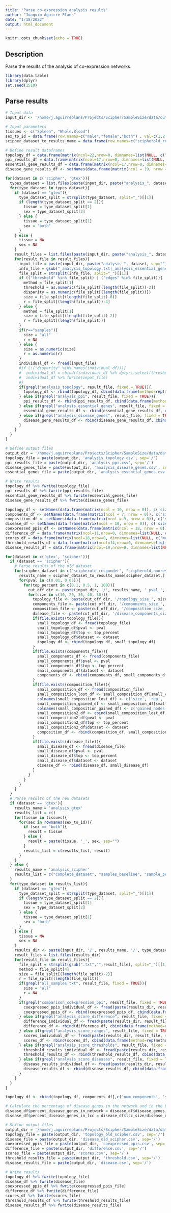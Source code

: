 ```yaml
---
title: "Parse co-expression analysis results"
author: "Joaquim Aguirre-Plans"
date: "1/18/2022"
output: html_document
---
```


```r
knitr::opts_chunk$set(echo = TRUE)
```

## Description

Parse the results of the analysis of co-expression networks.

```r
library(data.table)
library(dplyr)
set.seed(1510)
```

## Parse results

```r
# Input data
input_dir <- '/home/j.aguirreplans/Projects/Scipher/SampleSize/data/out'

# Input parameters
tissues <- c("Spleen", "Whole.Blood")
sex_to_id = data.frame(row.names=c("male","female","both") , val=c(1,2,""))
scipher_dataset_to_results_name = data.frame(row.names=c("scipherold_responder","scipherold_nonresponder") , val=c("analysis_responders_wto_N100", "analysis_nonresponders_wto_N100"))

# Define result dataframes
topology_df = data.frame(matrix(ncol=22,nrow=0, dimnames=list(NULL, c("method", "dataset", "type_dataset", "tissue", "sex", "size", "rep", "threshold", "disparity", "num_nodes", "num_edges", "av_degree", "av_path_length", "av_clustering_coef", "num_components", "num_lcc_nodes", "num_lcc_edges", "lcc_z", "lcc_pvalue", "max_k", "num_main_core_nodes", "num_main_core_edges"))))
ppi_results_df = data.frame(matrix(ncol=17,nrow=0, dimnames=list(NULL, c("method", "dataset", "type_dataset", "tissue", "sex", "size", "rep", "threshold", "disparity", "num_ppi_nodes", "num_ppi_edges", "fraction_ppi_nodes", "fraction_ppi_edges", "num_ppi_main_core_nodes", "num_ppi_main_core_edges", "fraction_ppi_main_core_nodes", "fraction_ppi_main_core_edges"))))
essential_gene_results_df = data.frame(matrix(ncol=17,nrow=0, dimnames=list(NULL, c("method", "dataset", "type_dataset", "tissue", "sex", "size", "rep", "threshold", "disparity", "num_essential_genes", "fraction_essential_genes", "num_components", "num_lcc_nodes", "fraction_essential_lcc_nodes", "num_lcc_edges", "lcc_z", "lcc_pvalue"))))
disease_gene_results_df <- setNames(data.frame(matrix(ncol = 19, nrow = 0)), c("method", "dataset", "type_dataset", "tissue", "sex", "size", "rep", 'threshold', "disparity", 'disease', 'disease_class', 'num_disease_genes', 'fraction_disease_genes', 'num_disease_components', 'num_disease_lcc_nodes', 'fraction_disease_lcc_nodes', 'num_disease_lcc_edges', "disease_lcc_z", "disease_lcc_pvalue"))

for(dataset in c('scipher', 'gtex')){
  types_dataset = list.files(paste(input_dir, paste("analysis_", dataset, sep=""), sep="/"))
  for(type_dataset in types_dataset){
    if (dataset == "gtex"){
      type_dataset_split = strsplit(type_dataset, split="_")[[1]]
      if (length(type_dataset_split == 2)){
        tissue = type_dataset_split[1]
        sex = type_dataset_split[2]
      } else {
        tissue = type_dataset_split[1]
        sex = "both"
      }
    } else {
      tissue = NA
      sex = NA
    }
    result_files = list.files(paste(input_dir, paste("analysis_", dataset, sep=""), type_dataset, sep="/"))
    for(result_file in result_files){
      input_file = paste(input_dir, paste("analysis_", dataset, sep=""), type_dataset, result_file, sep="/")
      info_file = gsub("_analysis_topology.txt|_analysis_essential_genes.txt|_analysis_disease_genes.txt|_analysis_ppi.txt","",result_file)
      file_split = strsplit(info_file, split="_")[[1]]
      if (("threshold" %in% file_split) | ("edges" %in% file_split)){
        method = file_split[1]
        threshold = as.numeric(file_split[(length(file_split))-2])
        disparity = as.numeric(file_split[(length(file_split))])
        size = file_split[(length(file_split)-6)]
        r = file_split[(length(file_split))-4]
      } else {
        method = file_split[1]
        size = file_split[(length(file_split)-2)]
        r = file_split[(length(file_split))]
      }
      if(r=="samples"){
        size = "all"
        r = NA
      } else {
        size = as.numeric(size)
        r = as.numeric(r)
      }
      individual_df <- fread(input_file)
      #if (!("disparity" %in% names(individual_df))){
      #  individual_df = cbind((individual_df %>% dplyr::select(threshold)), data.frame(disparity=NA), (individual_df %>% dplyr::select(-threshold)))
      #  individual_df %>% fwrite(input_file)
      #}
      if(grepl("analysis_topology", result_file, fixed = TRUE)){
        topology_df <- rbind(topology_df, cbind(data.frame(method=rep(method, nrow(individual_df)), dataset=rep(dataset, nrow(individual_df)), type_dataset=rep(type_dataset, nrow(individual_df)), tissue=rep(tissue, nrow(individual_df)), sex=rep(sex, nrow(individual_df)), size=rep(size, nrow(individual_df)), rep=rep(r, nrow(individual_df))), individual_df))
      } else if(grepl("analysis_ppi", result_file, fixed = TRUE)){
        ppi_results_df <- rbind(ppi_results_df, cbind(data.frame(method=rep(method, nrow(individual_df)), dataset=rep(dataset, nrow(individual_df)), type_dataset=rep(type_dataset, nrow(individual_df)), tissue=rep(tissue, nrow(individual_df)), sex=rep(sex, nrow(individual_df)), size=rep(size, nrow(individual_df)), rep=rep(r, nrow(individual_df))), individual_df))
      } else if(grepl("analysis_essential_genes", result_file, fixed = TRUE)){
        essential_gene_results_df <- rbind(essential_gene_results_df, cbind(data.frame(method=rep(method, nrow(individual_df)), dataset=rep(dataset, nrow(individual_df)), type_dataset=rep(type_dataset, nrow(individual_df)), tissue=rep(tissue, nrow(individual_df)), sex=rep(sex, nrow(individual_df)), size=rep(size, nrow(individual_df)), rep=rep(r, nrow(individual_df))), individual_df))
      } else if(grepl("analysis_disease_genes", result_file, fixed = TRUE)){
        disease_gene_results_df <- rbind(disease_gene_results_df, cbind(data.frame(method=rep(method, nrow(individual_df)), dataset=rep(dataset, nrow(individual_df)), type_dataset=rep(type_dataset, nrow(individual_df)), tissue=rep(tissue, nrow(individual_df)), sex=rep(sex, nrow(individual_df)), size=rep(size, nrow(individual_df)), rep=rep(r, nrow(individual_df))), individual_df))
      }
    }
  }
}
```



```r
# Define output files
output_dir = '/home/j.aguirreplans/Projects/Scipher/SampleSize/data/data_shiny_app'
topology_file = paste(output_dir, 'analysis_topology.csv', sep='/')
ppi_results_file = paste(output_dir, 'analysis_ppi.csv', sep='/')
disease_genes_file = paste(output_dir, 'analysis_disease_genes.csv', sep='/')
essential_genes_file = paste(output_dir, 'analysis_essential_genes.csv', sep='/')

# Write results
topology_df %>% fwrite(topology_file)
ppi_results_df %>% fwrite(ppi_results_file)
essential_gene_results_df %>% fwrite(essential_genes_file)
disease_gene_results_df %>% fwrite(disease_genes_file)

```



```r
topology_df <- setNames(data.frame(matrix(ncol = 10, nrow = 0)), c('size', 'rep', 'nodes', 'edges', 'av_degree', 'av_path_length', 'av_clustering_coef', 'pval', 'top', 'dataset'))
components_df <- setNames(data.frame(matrix(ncol = 7, nrow = 0)), c('size', 'rep', 'num_components', 'size_lcc', 'pval', 'top', 'dataset'))
composition_df <- setNames(data.frame(matrix(ncol = 9, nrow = 0)), c('size', 'rep', 'lost_nodes', 'lost_edges', 'gained_nodes', 'gained_edges', 'pval', 'top', 'dataset'))
disease_df <- setNames(data.frame(matrix(ncol = 10, nrow = 0)), c('size', 'rep', 'disease_class', 'total_disease_genes', 'total_disease_genes_in_dataset', 'disease_genes_in_network', 'lcc_size', 'pval', 'top', 'dataset'))
coexpressed_ppis_df <- setNames(data.frame(matrix(ncol = 18, nrow = 0)), c("method", "dataset", "type_dataset", "tissue", "sex", "size", "rep", "TP", "FP", "TN", "FN", "TPR", "FPR", "accuracy", "F1", "MCC", "corr", "type_prediction"))
difference_df = data.frame(matrix(ncol=11,nrow=0, dimnames=list(NULL, c("method", "dataset", "type_dataset", "tissue", "sex", "size", "rep", "left.range", "right.range", "number.of.edges", "type_interaction"))))
scores_df = data.frame(matrix(ncol=18,nrow=0, dimnames=list(NULL, c("method", "dataset", "type_dataset", "tissue", "sex", "size", "rep", "left.range", "right.range", "number.of.edges", "difference.mean", "score.subset.mean", "score.all.samples.mean", "distance.mean", "local_clustering_coefficient.mean", "degree_centrality.mean", "betweenness_centrality.mean", "type_interaction"))))
threshold_results_df = data.frame(matrix(ncol=14,nrow=0, dimnames=list(NULL, c("method", "dataset", "type_dataset", "tissue", "sex", "size", "rep", "threshold", "number.of.edges.subset", "number.of.edges.all.samples", "number.of.edges.overlapped", "number.of.edges.lost", "number.of.edges.gained", "type_interaction"))))
disease_results_df = data.frame(matrix(ncol=19,nrow=0, dimnames=list(NULL, c("method", "dataset", "type_dataset", "tissue", "sex", "size", "rep", "disease","disease_class","disease_genes_in_network", "num.edges", "distances", "local_clustering_coefficient.mean", "degree_centrality.mean", "betweenness_centrality.mean", "score.subset.network","score.all.samples.network","difference","type_interaction"))))

for(dataset in c('gtex', 'scipher')){
  if (dataset == 'scipher'){
    # Parse results of the old dataset
    for(scipher_dataset in c("scipherold_responder", "scipherold_nonresponder")){
      results_name = scipher_dataset_to_results_name[scipher_dataset,]
      for(pval in c(0.01, 0.05)){
        for(top_percent in c(0.1, 0.5, 1, 100)){
          cut_off_dir <- paste(input_dir, '/', results_name, '_pval_', pval, '_top_', top_percent, sep='')
          for(size in c(10, 20, 30, 40, 50)){
            topology_file <- paste(cut_off_dir, '/topology_size_', size, '.txt', sep='')
            components_file <- paste(cut_off_dir, '/components_size_', size, '.txt', sep='')
            composition_file <- paste(cut_off_dir, '/composition_size_', size, '.txt', sep='')
            disease_file <- paste(cut_off_dir, '/disease_components_size_', size, '.txt', sep='')
            if(file.exists(topology_file)){
              small_topology_df <- fread(topology_file)
              small_topology_df$pval <- pval
              small_topology_df$top <- top_percent
              small_topology_df$dataset <- dataset
              topology_df <- rbind(topology_df, small_topology_df)
            }
            if(file.exists(components_file)){
              small_components_df <- fread(components_file)
              small_components_df$pval <- pval
              small_components_df$top <- top_percent
              small_components_df$dataset <- dataset
              components_df <- rbind(components_df, small_components_df)
            }
            if(file.exists(composition_file)){
              small_composition_df <- fread(composition_file)
              small_composition_lost_df <- small_composition_df[small_composition_df$lost_or_gained == 'lost',][,c('size', 'rep', 'nodes', 'edges')]
              colnames(small_composition_lost_df) <- c('size', 'rep', 'lost_nodes', 'lost_edges')
              small_composition_gained_df <- small_composition_df[small_composition_df$lost_or_gained == 'gained',][,c('nodes', 'edges')]
              colnames(small_composition_gained_df) <- c('gained_nodes', 'gained_edges')
              small_composition2_df <- cbind(small_composition_lost_df, small_composition_gained_df)
              small_composition2_df$pval <- pval
              small_composition2_df$top <- top_percent
              small_composition2_df$dataset <- dataset
              composition_df <- rbind(composition_df, small_composition2_df)
            }
            if(file.exists(disease_file)){
              small_disease_df <- fread(disease_file)
              small_disease_df$pval <- pval
              small_disease_df$top <- top_percent
              small_disease_df$dataset <- dataset
              disease_df <- rbind(disease_df, small_disease_df)
            }
          }
        }
      }
    }
  }
  # Parse results of the new datasets
  if (dataset == 'gtex'){
    results_name = 'analysis_gtex'
    results_list = c()
    for(tissue in tissues){
      for(sex in rownames(sex_to_id)){
        if (sex == "both"){
          result = tissue
        } else {
          result = paste(tissue, '_', sex, sep="")
        }
        results_list = c(results_list, result)
      }
    }
  } else {
    results_name = 'analysis_scipher'
    results_list = c("complete_dataset", "samples_baseline", "sample_per_patient_baseline", "responder_baseline", "nonresponder_baseline")
  }
  for(type_dataset in results_list){
    if (dataset == "gtex"){
      type_dataset_split = strsplit(type_dataset, split="_")[[1]]
      if (length(type_dataset_split == 2)){
        tissue = type_dataset_split[1]
        sex = type_dataset_split[2]
      } else {
        tissue = type_dataset_split[1]
        sex = "both"
      }
    } else {
      tissue = NA
      sex = NA
    }
    results_dir <- paste(input_dir, '/', results_name, '/', type_dataset, sep='')
    result_files = list.files(results_dir)
    for(result_file in result_files){
      file_split = strsplit(gsub(".txt","",result_file), split="_")[[1]]
      method = file_split[4]
      size = file_split[(length(file_split)-2)]
      r = file_split[(length(file_split))]
      if(grepl("all_samples.txt", result_file, fixed = TRUE)){
        size = "all"
        r = NA
      }
      if(grepl("comparison_coexpression_ppi", result_file, fixed = TRUE)){
        coexpressed_ppis_individual_df <- fread(paste(results_dir, result_file, sep="/"))
        coexpressed_ppis_df <- rbind(coexpressed_ppis_df, cbind(data.frame(method=rep(method, nrow(coexpressed_ppis_individual_df)), dataset=rep(dataset, nrow(coexpressed_ppis_individual_df)), type_dataset=rep(type_dataset, nrow(coexpressed_ppis_individual_df)), tissue=rep(tissue, nrow(coexpressed_ppis_individual_df)), sex=rep(sex, nrow(coexpressed_ppis_individual_df)), size=rep(size, nrow(coexpressed_ppis_individual_df)), rep=rep(r, nrow(coexpressed_ppis_individual_df))), coexpressed_ppis_individual_df))
      } else if(grepl("analysis_score_difference", result_file, fixed = TRUE)){
        difference_individual_df <- fread(paste(results_dir, result_file, sep="/"))
        difference_df <- rbind(difference_df, cbind(data.frame(method=rep(method, nrow(difference_individual_df)), dataset=rep(dataset, nrow(difference_individual_df)), type_dataset=rep(type_dataset, nrow(difference_individual_df)), tissue=rep(tissue, nrow(difference_individual_df)), sex=rep(sex, nrow(difference_individual_df)), size=rep(size, nrow(difference_individual_df)), rep=rep(r, nrow(difference_individual_df))), difference_individual_df))
      } else if(grepl("analysis_score_ranges", result_file, fixed = TRUE)){
        scores_individual_df <- fread(paste(results_dir, result_file, sep="/"))
        scores_df <- rbind(scores_df, cbind(data.frame(method=rep(method, nrow(scores_individual_df)), dataset=rep(dataset, nrow(scores_individual_df)), type_dataset=rep(type_dataset, nrow(scores_individual_df)), tissue=rep(tissue, nrow(scores_individual_df)), sex=rep(sex, nrow(scores_individual_df)), size=rep(size, nrow(scores_individual_df)), rep=rep(r, nrow(scores_individual_df))), scores_individual_df))
      } else if(grepl("analysis_score_thresholds", result_file, fixed = TRUE)){
        threshold_results_individual_df <- fread(paste(results_dir, result_file, sep="/"))
        threshold_results_df <- rbind(threshold_results_df, cbind(data.frame(method=rep(method, nrow(threshold_results_individual_df)), dataset=rep(dataset, nrow(threshold_results_individual_df)), type_dataset=rep(type_dataset, nrow(threshold_results_individual_df)), tissue=rep(tissue, nrow(threshold_results_individual_df)), sex=rep(sex, nrow(threshold_results_individual_df)), size=rep(size, nrow(threshold_results_individual_df)), rep=rep(r, nrow(threshold_results_individual_df))), threshold_results_individual_df))
      } else if(grepl("analysis_score_diseases", result_file, fixed = TRUE)){
        disease_results_individual_df <- fread(paste(results_dir, result_file, sep="/")) %>% select("disease","disease_class","disease_genes_in_network", "num.edges", "distances", "local_clustering_coefficient.mean", "degree_centrality.mean", "betweenness_centrality.mean", "score.subset.network","score.all.samples.network","difference","type_interaction")
        disease_results_df <- rbind(disease_results_df, cbind(data.frame(method=rep(method, nrow(disease_results_individual_df)), dataset=rep(dataset, nrow(disease_results_individual_df)), type_dataset=rep(type_dataset, nrow(disease_results_individual_df)), tissue=rep(tissue, nrow(disease_results_individual_df)), sex=rep(sex, nrow(disease_results_individual_df)), size=rep(size, nrow(disease_results_individual_df)), rep=rep(r, nrow(disease_results_individual_df))), disease_results_individual_df))
      }
    }
  }
}

topology_df <- cbind(topology_df, components_df[,c('num_components', 'size_lcc')], composition_df[,c('lost_nodes', 'lost_edges', 'gained_nodes', 'gained_edges')])

# Calculate the percentage of disease genes in the network and in the LCC
disease_df$percent_disease_genes_in_network = disease_df$disease_genes_in_network/disease_df$total_disease_genes_in_dataset*100
disease_df$percent_disease_genes_in_lcc = disease_df$lcc_size/disease_df$total_disease_genes_in_dataset*100

```


```r
# Define output files
output_dir = '/home/j.aguirreplans/Projects/Scipher/SampleSize/data/data_shiny_app'
topology_file = paste(output_dir, 'topology_old_scipher.csv', sep='/')
disease_file = paste(output_dir, 'disease_old_scipher.csv', sep='/')
coexpressed_ppis_file = paste(output_dir, 'coexpressed_ppis.csv', sep='/')
difference_file = paste(output_dir, 'difference.csv', sep='/')
scores_file = paste(output_dir, 'scores.csv', sep='/')
threshold_results_file = paste(output_dir, 'threshold.csv', sep='/')
disease_results_file = paste(output_dir, 'disease.csv', sep='/')

# Write results
topology_df %>% fwrite(topology_file)
disease_df %>% fwrite(disease_file)
coexpressed_ppis_df %>% fwrite(coexpressed_ppis_file)
difference_df %>% fwrite(difference_file)
scores_df %>% fwrite(scores_file)
threshold_results_df %>% fwrite(threshold_results_file)
disease_results_df %>% fwrite(disease_results_file)

```




